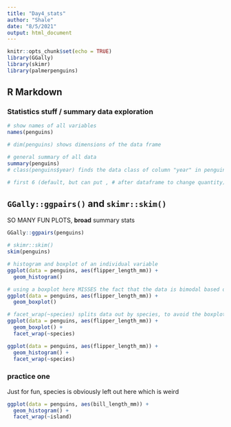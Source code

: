 ```yaml
---
title: "Day4_stats"
author: "Shale"
date: "8/5/2021"
output: html_document
---
```


```r
knitr::opts_chunk$set(echo = TRUE)
library(GGally)
library(skimr)
library(palmerpenguins)
```

## R Markdown

### Statistics stuff / summary data exploration

```r
# show names of all variables
names(penguins)

# dim(penguins) shows dimensions of the data frame

# general summary of all data
summary(penguins)
# class(penguins$year) finds the data class of column "year" in penguins (here its integer)

# first 6 (default, but can put , # after dataframe to change quantity) lines use head(), last lines use tail()

```



## `GGally::ggpairs()`  and `skimr::skim()`
SO MANY FUN PLOTS, **broad** summary stats

```r
GGally::ggpairs(penguins)
```


```r
# skimr::skim()
skim(penguins)
```


```r
# histogram and boxplot of an individual variable
ggplot(data = penguins, aes(flipper_length_mm)) +
  geom_histogram()

# using a boxplot here MISSES the fact that the data is bimodal based on species (see histogram)
ggplot(data = penguins, aes(flipper_length_mm)) +
  geom_boxplot() 
```
```r
# facet_wrap(~species) splits data out by species, to avoid the boxplot problem mentioned above
ggplot(data = penguins, aes(flipper_length_mm)) +
  geom_boxplot() +
  facet_wrap(~species)

ggplot(data = penguins, aes(flipper_length_mm)) +
  geom_histogram() +
  facet_wrap(~species)
```

### practice one

Just for fun, species is obviously left out here which is weird

```r
ggplot(data = penguins, aes(bill_length_mm)) +
  geom_histogram() +
  facet_wrap(~island)
```

